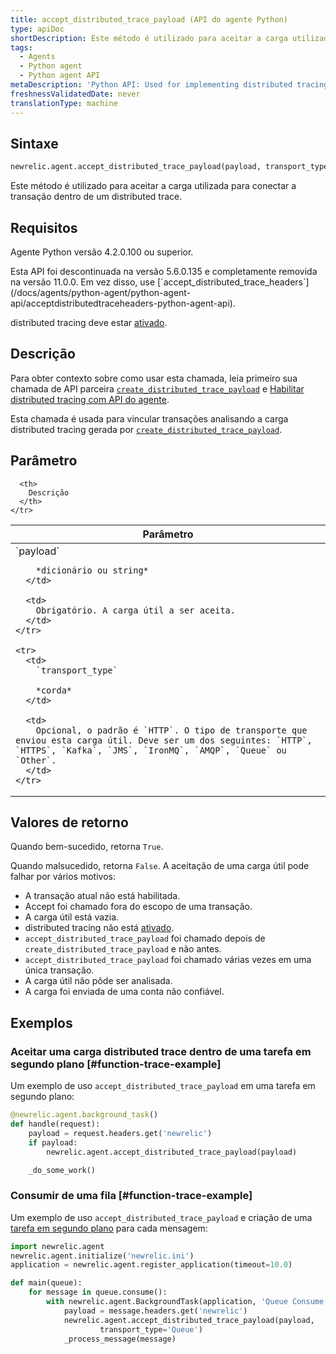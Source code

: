 ```yaml
---
title: accept_distributed_trace_payload (API do agente Python)
type: apiDoc
shortDescription: Este método é utilizado para aceitar a carga utilizada para conectar a transação dentro de um distributed trace.
tags:
  - Agents
  - Python agent
  - Python agent API
metaDescription: 'Python API: Used for implementing distributed tracing.'
freshnessValidatedDate: never
translationType: machine
---
```


## Sintaxe

```py
newrelic.agent.accept_distributed_trace_payload(payload, transport_type='HTTP')
```

Este método é utilizado para aceitar a carga utilizada para conectar a transação dentro de um distributed trace.

## Requisitos

Agente Python versão 4.2.0.100 ou superior.

<Callout variant="caution">
  Esta API foi descontinuada na versão 5.6.0.135 e completamente removida na versão 11.0.0. Em vez disso, use [`accept_distributed_trace_headers`](/docs/agents/python-agent/python-agent-api/acceptdistributedtraceheaders-python-agent-api).
</Callout>

distributed tracing deve estar [ativado](/docs/enable-distributed-tracing#python).

## Descrição

Para obter contexto sobre como usar esta chamada, leia primeiro sua chamada de API parceira [`create_distributed_trace_payload`](/docs/agents/python-agent/python-agent-api/legacy-apis-python-agent-api/createdistributedtracepayload-python-agent-api) e [Habilitar distributed tracing com API do agente](/docs/enable-distributed-tracing#agent-apis).

Esta chamada é usada para vincular transações analisando a carga distributed tracing gerada por [`create_distributed_trace_payload`](/docs/agents/python-agent/python-agent-api/legacy-apis-python-agent-api/createdistributedtracepayload-python-agent-api).

## Parâmetro

<table>
  <thead>
    <tr>
      <th width="25%">
        Parâmetro
      </th>

      <th>
        Descrição
      </th>
    </tr>
  </thead>

  <tbody>
    <tr>
      <td>
        `payload`

        *dicionário ou string*
      </td>

      <td>
        Obrigatório. A carga útil a ser aceita.
      </td>
    </tr>

    <tr>
      <td>
        `transport_type`

        *corda*
      </td>

      <td>
        Opcional, o padrão é `HTTP`. O tipo de transporte que enviou esta carga útil. Deve ser um dos seguintes: `HTTP`, `HTTPS`, `Kafka`, `JMS`, `IronMQ`, `AMQP`, `Queue` ou `Other`.
      </td>
    </tr>
  </tbody>
</table>

## Valores de retorno

Quando bem-sucedido, retorna `True`.

Quando malsucedido, retorna `False`. A aceitação de uma carga útil pode falhar por vários motivos:

* A transação atual não está habilitada.
* Accept foi chamado fora do escopo de uma transação.
* A carga útil está vazia.
* distributed tracing não está [ativado](/docs/enable-distributed-tracing).
* `accept_distributed_trace_payload` foi chamado depois de `create_distributed_trace_payload` e não antes.
* `accept_distributed_trace_payload` foi chamado várias vezes em uma única transação.
* A carga útil não pôde ser analisada.
* A carga foi enviada de uma conta não confiável.

## Exemplos

### Aceitar uma carga distributed trace dentro de uma tarefa em segundo plano [#function-trace-example]

Um exemplo de uso `accept_distributed_trace_payload` em uma tarefa em segundo plano:

```py
@newrelic.agent.background_task()
def handle(request):
    payload = request.headers.get('newrelic')
    if payload:
        newrelic.agent.accept_distributed_trace_payload(payload)

    _do_some_work()
```

### Consumir de uma fila [#function-trace-example]

Um exemplo de uso `accept_distributed_trace_payload` e criação de uma [tarefa em segundo plano](/docs/agents/python-agent/supported-features/python-background-tasks) para cada mensagem:

```py
import newrelic.agent
newrelic.agent.initialize('newrelic.ini')
application = newrelic.agent.register_application(timeout=10.0)

def main(queue):
    for message in queue.consume():
        with newrelic.agent.BackgroundTask(application, 'Queue Consume'):
            payload = message.headers.get('newrelic')
            newrelic.agent.accept_distributed_trace_payload(payload,
                    transport_type='Queue')
            _process_message(message)
```